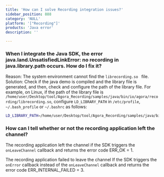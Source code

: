 ```yaml
---
title: 'How can I solve Recording integration issues?'
sidebar_position: 888 
category: 'NULL' 
platform: '["Recording"]'
products: 'Java error'   
description: '' 

---
```



### When I integrate the Java SDK, the error java.land.UnsatisfiedLinkError: no recording in java.library.path occurs. How do I fix it?

Reason: The system environment cannot find the `librecording.so ` file.
Solution: Check if the java demo is compiled and the library file is generated, and then, check and configure the path of the library file.
For example, on Linux, if the path of the library file is `/home/user/Desktop/tool/Agora_Recording/samples/java/bin/io/agora/recording/librecording.so`, configure `LD_LIBRARY_PATH` in `/etc/profile`, `~/.bash_profile` or `~/.bashrc` as follows:

```bash
LD_LIBRARY_PATH=/home/user/Desktop/tool/Agora_Recording/samples/java/bin/io/agora/recording/librecording.so
```

### How can I tell whether or not the recording application left the channel?

The recording application left the channel if the SDK triggers the `onLeaveChannel` callback and returns the error code ERR_OK = 1.

The recording application failed to leave the channel If the SDK triggers the `onError` callback instead of the `onLeaveChannel` callback and returns the error code ERR_INTERNAL_FAILED = 3.